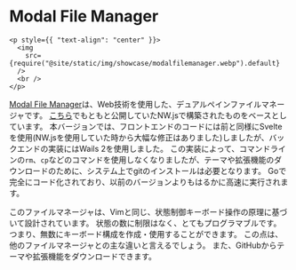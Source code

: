 # Modal File Manager

```mdx-code-block
<p style={{ "text-align": "center" }}>
  <img
    src={require("@site/static/img/showcase/modalfilemanager.webp").default}
  />
  <br />
</p>
```

[Modal File Manager](https://github.com/raguay/ModalFileManager)は、Web技術を使用した、デュアルペインファイルマネージャです。 [こちら](https://github.com/raguay/ModalFileManager-NWjs)でもともと公開していたNW.jsで構築されたものをベースとしています。 本バージョンでは、フロントエンドのコードには前と同様にSvelteを使用(NW.jsを使用していた時から大幅な修正はありました)しましたが、バックエンドの実装にはWails 2を使用しました。 この実装によって、コマンドラインの`rm`、`cp`などのコマンドを使用しなくなりましたが、テーマや拡張機能のダウンロードのために、システム上でgitのインストールは必要となります。 Goで完全にコード化されており、以前のバージョンよりもはるかに高速に実行されます。

このファイルマネージャは、Vimと同じ、状態制御キーボード操作の原理に基づいて設計されています。 状態の数に制限はなく、とてもプログラマブルです。 つまり、無数にキーボード構成を作成・使用することができます。 この点は、他のファイルマネージャとの主な違いと言えるでしょう。 また、GitHubからテーマや拡張機能をダウンロードできます。
